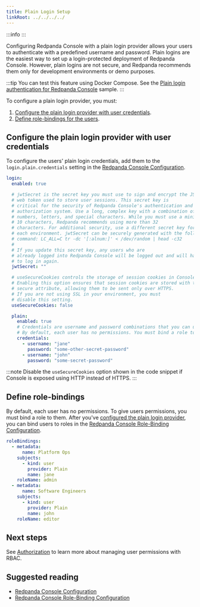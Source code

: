 ```yaml
---
title: Plain Login Setup
linkRoot: ../../../../
---
```


<head>
    <meta name="title" content="GitHub SSO Authentication in Redpanda Console | Redpanda Docs"/>
    <meta name="description" content="Allow your users to authenticate with a predefined username and password. Plain logins are the easiest way to set up a login-protected deployment of Redpanda Console."/>
    <link rel="canonical" href="https://docs.redpanda.com/docs/manage/security/console/plain/" />
</head>


:::info
<EnterpriseLicenseNote frontmatter={frontMatter}/>
:::

Configuring Redpanda Console with a plain login provider allows your users to authenticate with a predefined
username and password. Plain logins are the easiest way to set up a login-protected deployment of Redpanda Console. However,
plain logins are not secure, and Redpanda recommends them only for development environments or demo purposes.

:::tip
You can test this feature using Docker Compose. See the [Plain login authentication for Redpanda Console](../../../../reference/docker-compose#plain-login-authentication-for-redpanda-console) sample.
:::

To configure a plain login provider, you must:

1. [Configure the plain login provider with user credentials](#configure-the-plain-login-provider-with-user-credentials).
1. [Define role-bindings for the users](#define-role-bindings).

## Configure the plain login provider with user credentials

To configure the users' plain login credentials, add them to the `login.plain.credentials` setting in the [Redpanda Console Configuration](../../../../reference/console/config).

```yaml title="redpanda-console-config.yaml"
login:
  enabled: true

  # jwtSecret is the secret key you must use to sign and encrypt the JSON 
  # web token used to store user sessions. This secret key is 
  # critical for the security of Redpanda Console's authentication and 
  # authorization system. Use a long, complex key with a combination of 
  # numbers, letters, and special characters. While you must use a minimum of 
  # 10 characters, Redpanda recommends using more than 32 
  # characters. For additional security, use a different secret key for 
  # each environment. jwtSecret can be securely generated with the following 
  # command: LC_ALL=C tr -dc '[:alnum:]' < /dev/random | head -c32
  #
  # If you update this secret key, any users who are 
  # already logged into Redpanda Console will be logged out and will have 
  # to log in again.
  jwtSecret: ""

  # useSecureCookies controls the storage of session cookies in Console.
  # Enabling this option ensures that session cookies are stored with the 
  # secure attribute, allowing them to be sent only over HTTPS.
  # If you are not using SSL in your environment, you must 
  # disable this setting.
  useSecureCookies: false

  plain:
    enabled: true
    # Credentials are username and password combinations that you can use to log in.
    # By default, each user has no permissions. You must bind a role to the user.
    credentials:
      - username: "jane"
        password: "some-other-secret-password"
      - username: "john"
        password: "some-secret-password"
```

:::note
Disable the `useSecureCookies` option shown in the code snippet if Console is exposed using HTTP instead of HTTPS.
:::

## Define role-bindings

By default, each user has no permissions. To give users permissions, you must bind a role to them. After you've [configured the plain login provider](#configure-the-plain-login-provider-with-user-credentials), you can bind users to roles in the [Redpanda Console Role-Binding Configuration](../../../../reference/console/role-bindings).

```yaml title="role-bindings.yaml"
roleBindings:
  - metadata:
      name: Platform Ops
    subjects:
      - kind: user
        provider: Plain
        name: jane
    roleName: admin
  - metadata:
      name: Software Engineers
    subjects:
      - kind: user
        provider: Plain
        name: john
    roleName: editor
```

## Next steps

See [Authorization](../authorization) to learn more about managing user permissions with RBAC.

## Suggested reading

- [Redpanda Console Configuration](../../../../reference/console/config)
- [Redpanda Console Role-Binding Configuration](../../../../reference/console/role-bindings)
